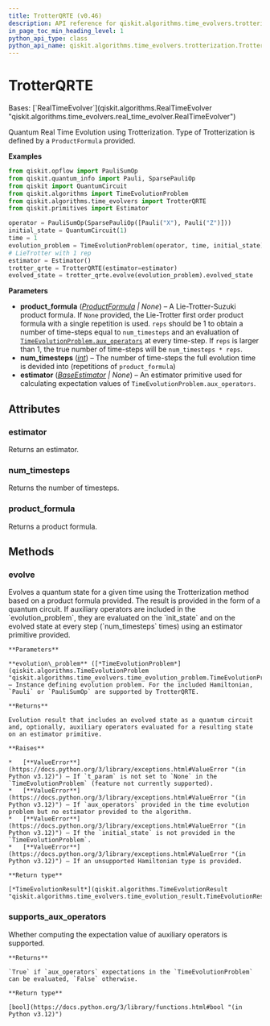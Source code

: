 ```yaml
---
title: TrotterQRTE (v0.46)
description: API reference for qiskit.algorithms.time_evolvers.trotterization.TrotterQRTE in qiskit v0.46
in_page_toc_min_heading_level: 1
python_api_type: class
python_api_name: qiskit.algorithms.time_evolvers.trotterization.TrotterQRTE
---
```


# TrotterQRTE

<Class id="qiskit.algorithms.time_evolvers.trotterization.TrotterQRTE" isDedicatedPage={true} github="https://github.com/qiskit/qiskit/tree/stable/0.46/qiskit/algorithms/time_evolvers/trotterization/trotter_qrte.py" signature="qiskit.algorithms.time_evolvers.trotterization.TrotterQRTE(product_formula=None, estimator=None, num_timesteps=1)" modifiers="class">
  Bases: [`RealTimeEvolver`](qiskit.algorithms.RealTimeEvolver "qiskit.algorithms.time_evolvers.real_time_evolver.RealTimeEvolver")

  Quantum Real Time Evolution using Trotterization. Type of Trotterization is defined by a `ProductFormula` provided.

  **Examples**

  ```python
  from qiskit.opflow import PauliSumOp
  from qiskit.quantum_info import Pauli, SparsePauliOp
  from qiskit import QuantumCircuit
  from qiskit.algorithms import TimeEvolutionProblem
  from qiskit.algorithms.time_evolvers import TrotterQRTE
  from qiskit.primitives import Estimator

  operator = PauliSumOp(SparsePauliOp([Pauli("X"), Pauli("Z")]))
  initial_state = QuantumCircuit(1)
  time = 1
  evolution_problem = TimeEvolutionProblem(operator, time, initial_state)
  # LieTrotter with 1 rep
  estimator = Estimator()
  trotter_qrte = TrotterQRTE(estimator=estimator)
  evolved_state = trotter_qrte.evolve(evolution_problem).evolved_state
  ```

  **Parameters**

  *   **product\_formula** ([*ProductFormula*](qiskit.synthesis.ProductFormula "qiskit.synthesis.ProductFormula") *| None*) – A Lie-Trotter-Suzuki product formula. If `None` provided, the Lie-Trotter first order product formula with a single repetition is used. `reps` should be 1 to obtain a number of time-steps equal to `num_timesteps` and an evaluation of [`TimeEvolutionProblem.aux_operators`](qiskit.algorithms.TimeEvolutionProblem#aux_operators "qiskit.algorithms.TimeEvolutionProblem.aux_operators") at every time-step. If `reps` is larger than 1, the true number of time-steps will be `num_timesteps * reps`.
  *   **num\_timesteps** ([*int*](https://docs.python.org/3/library/functions.html#int "(in Python v3.12)")) – The number of time-steps the full evolution time is devided into (repetitions of `product_formula`)
  *   **estimator** ([*BaseEstimator*](qiskit.primitives.BaseEstimator "qiskit.primitives.BaseEstimator") *| None*) – An estimator primitive used for calculating expectation values of `TimeEvolutionProblem.aux_operators`.

  ## Attributes

  ### estimator

  <Attribute id="qiskit.algorithms.time_evolvers.trotterization.TrotterQRTE.estimator">
    Returns an estimator.
  </Attribute>

  ### num\_timesteps

  <Attribute id="qiskit.algorithms.time_evolvers.trotterization.TrotterQRTE.num_timesteps">
    Returns the number of timesteps.
  </Attribute>

  ### product\_formula

  <Attribute id="qiskit.algorithms.time_evolvers.trotterization.TrotterQRTE.product_formula">
    Returns a product formula.
  </Attribute>

  ## Methods

  ### evolve

  <Function id="qiskit.algorithms.time_evolvers.trotterization.TrotterQRTE.evolve" signature="evolve(evolution_problem)">
    Evolves a quantum state for a given time using the Trotterization method based on a product formula provided. The result is provided in the form of a quantum circuit. If auxiliary operators are included in the `evolution_problem`, they are evaluated on the `init_state` and on the evolved state at every step (`num_timesteps` times) using an estimator primitive provided.

    **Parameters**

    **evolution\_problem** ([*TimeEvolutionProblem*](qiskit.algorithms.TimeEvolutionProblem "qiskit.algorithms.time_evolvers.time_evolution_problem.TimeEvolutionProblem")) – Instance defining evolution problem. For the included Hamiltonian, `Pauli` or `PauliSumOp` are supported by TrotterQRTE.

    **Returns**

    Evolution result that includes an evolved state as a quantum circuit and, optionally, auxiliary operators evaluated for a resulting state on an estimator primitive.

    **Raises**

    *   [**ValueError**](https://docs.python.org/3/library/exceptions.html#ValueError "(in Python v3.12)") – If `t_param` is not set to `None` in the `TimeEvolutionProblem` (feature not currently supported).
    *   [**ValueError**](https://docs.python.org/3/library/exceptions.html#ValueError "(in Python v3.12)") – If `aux_operators` provided in the time evolution problem but no estimator provided to the algorithm.
    *   [**ValueError**](https://docs.python.org/3/library/exceptions.html#ValueError "(in Python v3.12)") – If the `initial_state` is not provided in the `TimeEvolutionProblem`.
    *   [**ValueError**](https://docs.python.org/3/library/exceptions.html#ValueError "(in Python v3.12)") – If an unsupported Hamiltonian type is provided.

    **Return type**

    [*TimeEvolutionResult*](qiskit.algorithms.TimeEvolutionResult "qiskit.algorithms.time_evolvers.time_evolution_result.TimeEvolutionResult")
  </Function>

  ### supports\_aux\_operators

  <Function id="qiskit.algorithms.time_evolvers.trotterization.TrotterQRTE.supports_aux_operators" signature="supports_aux_operators()" modifiers="classmethod">
    Whether computing the expectation value of auxiliary operators is supported.

    **Returns**

    `True` if `aux_operators` expectations in the `TimeEvolutionProblem` can be evaluated, `False` otherwise.

    **Return type**

    [bool](https://docs.python.org/3/library/functions.html#bool "(in Python v3.12)")
  </Function>
</Class>

